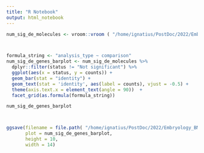 ```yaml
---
title: "R Notebook"
output: html_notebook
---
```


```r
num_sig_de_molecules <- vroom::vroom ( "/home/ignatius/PostDoc/2022/Embryology_BMP_14/Results/TMT/publication_graphs/NumSigDeMolecules/num_sig_de_molecules.tab" )



formula_string <- "analysis_type ~ comparison"
num_sig_de_genes_barplot <- num_sig_de_molecules %>%
  dplyr::filter(status != "Not significant") %>%
  ggplot(aes(x = status, y = counts)) +
  geom_bar(stat = "identity") +
  geom_text(stat = 'identity', aes(label = counts), vjust = -0.5) +
  theme(axis.text.x = element_text(angle = 90))  +
  facet_grid(as.formula(formula_string))

num_sig_de_genes_barplot



ggsave(filename = file.path( "/home/ignatius/PostDoc/2022/Embryology_BMP_14/Results/TMT/publication_graphs", "NumSigDeMolecules", "num_sig_de_molecules.png" ),
       plot = num_sig_de_genes_barplot,
       height = 10,
       width = 14)

```

